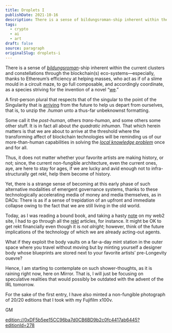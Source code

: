 ```yaml
---
title: Droplets I
publishDate: 2021-10-16
description: There is a sense of bildungsroman-ship inherent within the current clusters and constellations through the blockchain(s) eco-systems—especially, than......
tags:
  - crypto
  - ai
  - art
draft: false
source: paragraph
originalSlug: droplets-i
---
```


There is a sense of [*bildungsroman*](https://www.britannica.com/art/bildungsroman)-ship inherent within the current clusters and constellations through the blockchain(s) eco-systems—especially, thanks to Ethereum’s efficiency at helping masses, who act as if of a slime mould in a circuit maze, to go full composable, and accordingly coordinate, as a species striving for the invention of a novel “[we](http://caae.phil.cmu.edu/cavalier/80254/kant/kant2.html#:~:text=In%20his%20Lectures%20on%20Logic,What%20may%20I%20hope%20for%3F).”

A first-person plural that respects that of the singular to the point of the Singularity that is [arriving](https://www.youtube.com/watch?v=fiaWsgtJrNI) from the future to help us depart from ourselves, that is, to unzip the *.human* unto a thus-far unbeknownst formatting.

Some call it the *post-human*, others *trans-human*, and some others some other stuff. It is in fact all about *the quadratic inhuman*. That which herein matters is that we are about to arrive at the threshold where the transforming affect of blockchain technologies will be reminding us of our more-than-human capabilities in solving the [*local knowledge problem*](https://fee.org/articles/the-use-of-knowledge-in-society/) once and for all.

Thus, it does not matter whether your favorite artists are making history, or not; since, the current non-fungible architecture, even the current ones, aye, are here to stay for ages, if we are lucky and avid enough not to infra-structurally get rekt, help them become of history.

Yet, there is a strange sense of becoming at this early phase of such alternative modalities of emergent governance systems, thanks to these technologically accelerating media of money and media themselves, as in DAOs: There is as if a sense of trepidation of an upfront and immediate collapse owing to the fact that we are still living in the old world.

Today, as I was reading a bound book, and taking a hasty [note](https://remixocene.xyz/archive/notes-1/) on my web2 site, I had to go through all the [rekt](https://rekt.news/) articles, for instance. It might be OK to get rekt financially even though it is *not alright*; however, think of the future implications of the technology of which we are already acting-out agents.

What if they exploit the body vaults on a far-a-day mint station in the outer space where you travel without moving but by minting yourself a designer body whose blueprints are stored next to your favorite artists’ pre-Longevity ouevre?

Hence, I am starting to contemplate on such shower-thoughts, as it is raining right now, here on Mirror. That is, I will just be focusing on speculative realities that would possibly be outdated with the advent of the IRL tomorrow.

For the sake of the first entry, I have also minted a non-fungible photograph of 20/20 editions that I took with my Fujifilm x100v.

GM

[edition://0xDF5b5ee15CC96ba7d0CB6BD9b2c0fc4417ab6445?editionId=278](edition://0xDF5b5ee15CC96ba7d0CB6BD9b2c0fc4417ab6445?editionId=278)